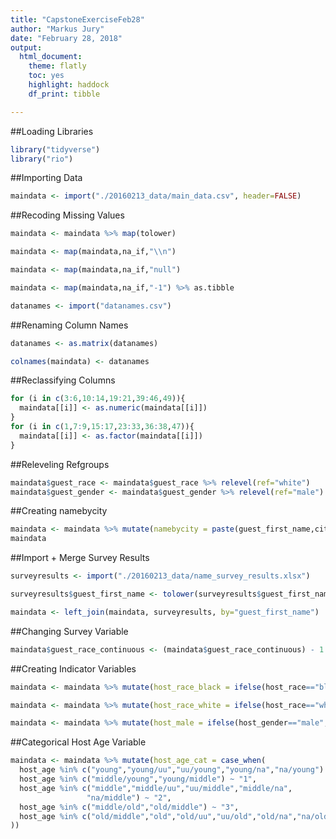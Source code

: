 ```yaml
---
title: "CapstoneExerciseFeb28"
author: "Markus Jury"
date: "February 28, 2018"
output: 
  html_document:
    theme: flatly
    toc: yes
    highlight: haddock
    df_print: tibble

---
```

##Loading Libraries
```r
library("tidyverse")
library("rio")

```


##Importing Data

```r
maindata <- import("./20160213_data/main_data.csv", header=FALSE)
```

##Recoding Missing Values

```r
maindata <- maindata %>% map(tolower)
```

```r
maindata <- map(maindata,na_if,"\\n")
```

```r
maindata <- map(maindata,na_if,"null")
```

```r
maindata <- map(maindata,na_if,"-1") %>% as.tibble
```

```r
datanames <- import("datanames.csv")
```

##Renaming Column Names

```r
datanames <- as.matrix(datanames)
```

```r
colnames(maindata) <- datanames
```

##Reclassifying Columns

```r
for (i in c(3:6,10:14,19:21,39:46,49)){
  maindata[[i]] <- as.numeric(maindata[[i]])
}
for (i in c(1,7:9,15:17,23:33,36:38,47)){
  maindata[[i]] <- as.factor(maindata[[i]])
}
```

##Releveling Refgroups

```r
maindata$guest_race <- maindata$guest_race %>% relevel(ref="white")
maindata$guest_gender <- maindata$guest_gender %>% relevel(ref="male")
```

##Creating namebycity

```r
maindata <- maindata %>% mutate(namebycity = paste(guest_first_name,city))
maindata
```

##Import + Merge Survey Results

```r
surveyresults <- import("./20160213_data/name_survey_results.xlsx")
```

```r
surveyresults$guest_first_name <- tolower(surveyresults$guest_first_name)
```

```r
maindata <- left_join(maindata, surveyresults, by="guest_first_name")
```

##Changing Survey Variable

```r
maindata$guest_race_continuous <- (maindata$guest_race_continuous) - 1
```

##Creating Indicator Variables

```r
maindata <- maindata %>% mutate(host_race_black = ifelse(host_race=="black",1,0))
```

```r
maindata <- maindata %>% mutate(host_race_white = ifelse(host_race=="white",1,0))
```

```r
maindata <- maindata %>% mutate(host_male = ifelse(host_gender=="male",1,0))
```

##Categorical Host Age Variable

```r
maindata <- maindata %>% mutate(host_age_cat = case_when(
  host_age %in% c("young","young/uu","uu/young","young/na","na/young") ~ "0",
  host_age %in% c("middle/young","young/middle") ~ "1",
  host_age %in% c("middle","middle/uu","uu/middle","middle/na",
                 "na/middle") ~ "2",
  host_age %in% c("middle/old","old/middle") ~ "3",
  host_age %in% c("old/middle","old","old/uu","uu/old","old/na","na/old") ~ "4"
))
```





